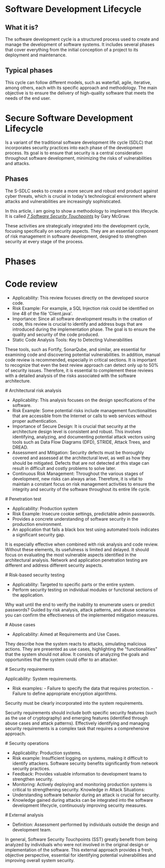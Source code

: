 
# Software Development Lifecycle

## What it is?

The software development cycle is a structured process used to create and manage the development of software systems.
It includes several phases that cover everything from the initial conception of a project to its deployment and maintenance.

## Typical phases

<ol className="row-list">

<OrderedList
  title="Requirements Analysis"
  text="User needs are identified and software requirementsare defined."
/>

<OrderedList
  title="Design"
  text="A software architecture is developed that satisfies the identified requirements (Functional/Non-functional)."
/>

<OrderedList
  title="Implementation or Coding"
  text="The software code is written according to the established design."
/>

<OrderedList
  title="Testing"
  text="It is verified that the software works correctly and meets the specified requirements."
/>

<OrderedList
  title="Deployment"
  text="The software is made available to users."
/>
<OrderedList
  title="Maintenance"
  text="Updates and fixes are made to ensure that the software continues to function efficiently over time."
/>

</ol>

This cycle can follow different models, such as waterfall, agile, iterative, among others, each with its specific approach and methodology. The main objective is to ensure the delivery of high-quality software that meets the needs of the end user.

# Secure Software Development Lifecycle

Is a variant of the traditional software development life cycle (SDLC) that incorporates security practices into each phase of the development process. Its goal is to ensure that security is a central consideration throughout software development, minimizing the risks of vulnerabilities and attacks.

## Phases

<ol className="row-list">

<OrderedList
  title="Requirements Planning and Analysis"
  text="In addition to identifying software
   functionalities and requirements, threat modeling or security risk analysis is
   performed and security requirements are defined."
/>

<OrderedList
  title="Design"
  text="The software architecture is developed taking into account security
   best practices, such as the Principle of Least Privilege and the definition of
   security controls."
/>

<OrderedList
  title="Implementation or Coding"
  text="The code is written following secure programming
   practices to minimize vulnerabilities. This includes code review and the implementation
   of static security analysis tools."
/>

<OrderedList
  title="Testing"
  text="In addition to functional testing, specific security testing,
   such as penetration testing and vulnerability assessments, is performed to identify
   and correct security issues."
/>

<OrderedList
  title="Deployment"
  text="Measures are implemented to protect the software in its production
   environment, including secure server and network configuration."
/>

<OrderedList
  title="Maintenance and Updates"
  text="The software is continuously monitored for new vulnerabilities and security patches
   and updates are applied regularly."
/>

</ol>

The S-SDLC seeks to create a more secure and robust end product against cyber threats, which is crucial in today's technological environment where attacks and vulnerabilities are increasingly sophisticated.

In this article, i am going to show a methodology to implement this lifecycle. It is called [_7 Software Security Touchpoints_](http://www.swsec.com/resources/touchpoints/) by Gary McGraw.

These activities are strategically integrated into the development cycle, focusing specifically on security aspects.
They are an essential component of risk management in software development, designed to strengthen security at every stage of the process.

# Phases

<div className="phases-div" >

<div className="phase" >

# Code review

- Applicability: This review focuses directly on the developed source code.
- Risk Example: For example, a SQL Injection risk could be identified on line 48 of the file 'Client.java'.
- Importance: Since all software development results in the creation of code, this review is crucial to identify and address bugs that are introduced during the implementation phase. The goal is to ensure the quality and security of the code produced.
- Static Code Analysis Tools: Key to Detecting Vulnerabilities

These tools, such as Fortify, SonarQube, and similar, are essential for examining code and discovering potential vulnerabilities. In addition, manual code review is recommended, especially in critical sections.
It is important to recognize that even the best review approach can detect only up to 50% of security issues. Therefore, it is essential to complement these reviews with a detailed analysis of the risks associated with the software architecture.

</div>

<div className="phase" >
# Architectural risk analysis

- Applicability: This analysis focuses on the design specifications of the software.
- Risk Example: Some potential risks include management functionalities that are accessible from the Internet or calls to web services without proper authentication.
- Importance of Secure Design: It is crucial that security at the architecture design level is consistent and robust. This involves identifying, analyzing, and documenting potential attack vectors using tools such as Data Flow Diagrams (DFD), STRIDE, Attack Trees, and DREAD.
- Assessment and Mitigation: Security defects must be thoroughly covered and assessed at the architectural level, as well as how they should be mitigated. Defects that are not detected at this stage can result in difficult and costly problems to solve later.
- Continuous Risk Management: Throughout the various stages of development, new risks can always arise. Therefore, it is vital to maintain a constant focus on risk management activities to ensure the integrity and security of the software throughout its entire life cycle.

</div>

<div className="phase" >
# Penetration test

- Applicability: Production system
- Risk Example: Insecure cookie settings, predictable admin passwords.
- Provides a concrete understanding of software security in the production environment.
- An application that fails a black box test using automated tools indicates a significant security gap.

It is especially effective when combined with risk analysis and code review. Without these elements, its usefulness is limited and delayed.
It should focus on evaluating the most vulnerable aspects identified in the architectural analysis.
Network and application penetration testing are different and address different security aspects.

</div>

<div className="phase" >
# Risk-based security testing

- Applicability: Targeted to specific parts or the entire system.
- Perform security testing on individual modules or functional sections of the application.

Why wait until the end to verify the inability to enumerate users or predict passwords?
Guided by risk analysis, attack patterns, and abuse scenarios you can confirm the effectiveness of the implemented mitigation measures.

</div>

<div className="phase" >
# Abuse cases

- Applicability: Aimed at Requirements and Use Cases.

They describe how the system reacts to attacks, simulating malicious actions.
They are presented as use cases, highlighting the "functionalities" that the system should not allow.
It consists of analyzing the goals and opportunities that the system could offer to an attacker.

</div>

<div className="phase" >
# Security requirements

Applicability: System requirements.

- Risk examples: - Failure to specify the data that requires protection. - Failure to define appropriate encryption algorithms.

Security must be clearly incorporated into the system requirements.

Security requirements should include both specific security features (such as the use of cryptography) and emerging features (identified through abuse cases and attack patterns).
Effectively identifying and managing security requirements is a complex task that requires a comprehensive approach.

</div>

<div className="phase" >
# Security operations

- Applicability: Production systems.
- Risk example: Insufficient logging on systems, making it difficult to identify attackers.
  Software security benefits significantly from network security practices.
- Feedback: Provides valuable information to development teams to strengthen security.
- Monitoring: Actively deploying and monitoring production systems is critical to strengthening security.
  Knowledge in Attack Situations:
- Understanding software behavior during an attack is crucial for security.
- Knowledge gained during attacks can be integrated into the software development lifecycle, continuously improving security measures.

</div>

<div className="phase" >
# External analysis

- Definition: Assessment performed by individuals outside the design and development team.

In general, Software Security Touchpoints (SST) greatly benefit from being analyzed by individuals who were not involved in the original design or implementation of the software.
This external approach provides a fresh, objective perspective, essential for identifying potential vulnerabilities and improving overall system security.

</div>

</div>

<div className="text-img-div">

</div>

[image1]: /project-images/ssdlc/image1.png

